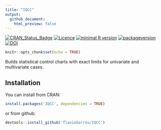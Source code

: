 ```yaml
---
title: "IQCC"
output:
  github_document:
    html_preview: false
---
```


[![CRAN_Status_Badge](http://www.r-pkg.org/badges/version/IQCC)](https://cran.r-project.org/package=IQCC)
[![Licence](https://img.shields.io/badge/licence-GPL--2-blue.svg)](https://www.gnu.org/licenses/old-licenses/gpl-2.0.html)
[![minimal R version](https://img.shields.io/badge/R%3E%3D-3.4.2-6666ff.svg)](https://cran.r-project.org/)
[![packageversion](https://img.shields.io/badge/Package%20version-0.7-orange.svg?style=flat-square)](commits/master)
[![DOI](https://zenodo.org/badge/18469916.svg)](https://zenodo.org/badge/latestdoi/18469916)

```r
knitr::opts_chunk$set(echo = TRUE)
```

Builds statistical control charts with exact limits for univariate and multivariate cases.

## Installation

You can install from CRAN:

```r
install.packages('IQCC', dependencies = TRUE)
```

or from github:

```r
devtools::install_github('flaviobarros/IQCC')
```
